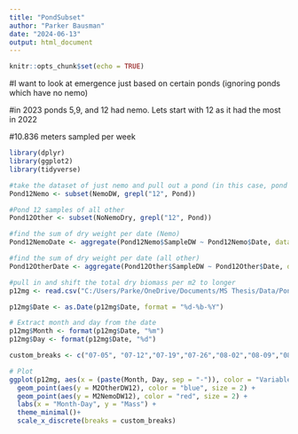 ```yaml
---
title: "PondSubset"
author: "Parker Bausman"
date: "2024-06-13"
output: html_document
---
```


```r
knitr::opts_chunk$set(echo = TRUE)
```


#I want to look at emergence just based on certain ponds (ignoring ponds which have no nemo)

#in 2023 ponds 5,9, and 12 had nemo. Lets start with 12 as it had the most in 2022

#10.836 meters sampled per week

```r
library(dplyr)
library(ggplot2)
library(tidyverse)
```

```r
#take the dataset of just nemo and pull out a pond (in this case, pond 12)
Pond12Nemo <- subset(NemoDW, grepl("12", Pond))
```

```r
#Pond 12 samples of all other 
Pond12Other <- subset(NoNemoDry, grepl("12", Pond))
```

```r
#find the sum of dry weight per date (Nemo) 
Pond12NemoDate <- aggregate(Pond12Nemo$SampleDW ~ Pond12Nemo$Date, data = Pond12Nemo, FUN= sum)
```

```r
#find the sum of dry weight per date (all other)
Pond12OtherDate <- aggregate(Pond12Other$SampleDW ~ Pond12Other$Date, data = Pond12Other, FUN= sum)
```

```r
#pull in and shift the total dry biomass per m2 to longer
p12mg <- read.csv("C:/Users/Parke/OneDrive/Documents/MS Thesis/Data/Pond12mgM2.csv" , header = TRUE)

p12mg$Date <- as.Date(p12mg$Date, format = "%d-%b-%Y")

# Extract month and day from the date
p12mg$Month <- format(p12mg$Date, "%m")
p12mg$Day <- format(p12mg$Date, "%d")

```


```r
custom_breaks <- c("07-05", "07-12","07-19","07-26","08-02","08-09","08-14")

# Plot
ggplot(p12mg, aes(x = (paste(Month, Day, sep = "-")), color = "Variable")) +
  geom_point(aes(y = M2OtherDW12), color = "blue", size = 2) +
  geom_point(aes(y = M2NemoDW12), color = "red", size = 2) +
  labs(x = "Month-Day", y = "Mass") +
  theme_minimal()+
  scale_x_discrete(breaks = custom_breaks)
```

